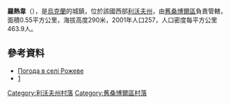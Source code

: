{{coord|49|33|55|N|22|50|14|E|scale:100000|display=title}}

'''羅熱韋'''（{{lang-uk|Рожеве}}），是[[烏克蘭|烏克蘭]]的城鎮，位於該國西部[[利沃夫州|利沃夫州]]，由[[舊桑博爾區|舊桑博爾區]]負責管轄，面積0.55平方公里，海拔高度290米，2001年人口257，人口密度每平方公里463.9人。

==參考資料==
* [http://weather.in.ua/ua/l'vovskaja/22478 Погода в селі Рожеве]
* [http://stsambir.at.ua/index/selo_rozheve/0-122] {{Wayback|url=http://stsambir.at.ua/index/selo_rozheve/0-122 |date=20170827220528 }}

[[Category:利沃夫州村落|Category:利沃夫州村落]]
[[Category:舊桑博爾區村落|Category:舊桑博爾區村落]]


{{Lviv-geo-stub}}